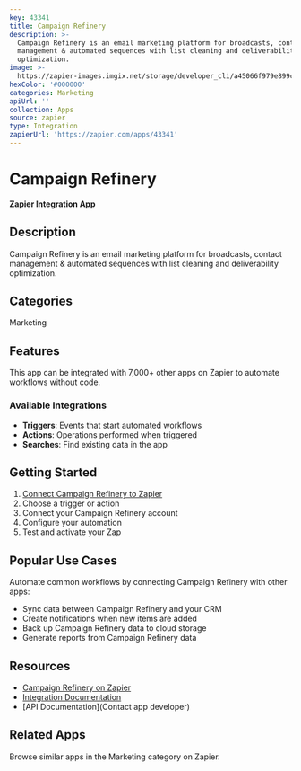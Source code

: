 ```yaml
---
key: 43341
title: Campaign Refinery
description: >-
  Campaign Refinery is an email marketing platform for broadcasts, contact
  management & automated sequences with list cleaning and deliverability
  optimization.
image: >-
  https://zapier-images.imgix.net/storage/developer_cli/a45066f979e899ce6b4b4d7206344a25_3.png?auto=format%2Ccompress&ixlib=python-3.0.0&q=50
hexColor: '#000000'
categories: Marketing
apiUrl: ''
collection: Apps
source: zapier
type: Integration
zapierUrl: 'https://zapier.com/apps/43341'
---
```

# Campaign Refinery

**Zapier Integration App**

## Description

Campaign Refinery is an email marketing platform for broadcasts, contact management & automated sequences with list cleaning and deliverability optimization.

## Categories

Marketing

## Features

This app can be integrated with 7,000+ other apps on Zapier to automate workflows without code.

### Available Integrations

- **Triggers**: Events that start automated workflows
- **Actions**: Operations performed when triggered
- **Searches**: Find existing data in the app

## Getting Started

1. [Connect Campaign Refinery to Zapier](https://zapier.com/apps/43341)
2. Choose a trigger or action
3. Connect your Campaign Refinery account
4. Configure your automation
5. Test and activate your Zap

## Popular Use Cases

Automate common workflows by connecting Campaign Refinery with other apps:

- Sync data between Campaign Refinery and your CRM
- Create notifications when new items are added
- Back up Campaign Refinery data to cloud storage
- Generate reports from Campaign Refinery data

## Resources

- [Campaign Refinery on Zapier](https://zapier.com/apps/43341)
- [Integration Documentation](https://zapier.com/apps/43341/integrations)
- [API Documentation](Contact app developer)

## Related Apps

Browse similar apps in the Marketing category on Zapier.
